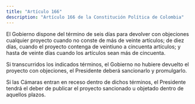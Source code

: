 ```yaml
---
title: "Artículo 166"
description: "Artículo 166 de la Constitución Política de Colombia"
---
```


El Gobierno dispone del término de seis días para devolver con objeciones cualquier proyecto cuando no conste de más de veinte artículos; de diez días, cuando el proyecto contenga de veintiuno a cincuenta artículos; y hasta de veinte días cuando los artículos sean más de cincuenta. 

Si transcurridos los indicados términos, el Gobierno no hubiere devuelto el proyecto con objeciones, el Presidente deberá sancionarlo y promulgarlo.

Si las Cámaras entran en receso dentro de dichos términos, el Presidente tendrá el deber de publicar el proyecto sancionado u objetado dentro de aquellos plazos.
